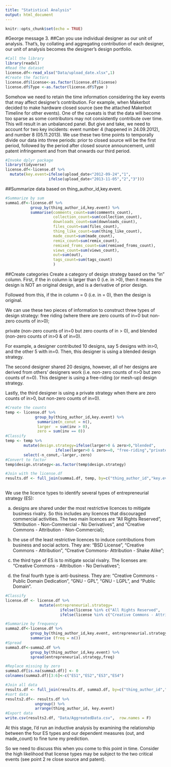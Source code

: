 ```yaml
---
title: "Statistical Analysis"
output: html_document
---
```


```r
knitr::opts_chunk$set(echo = TRUE)
```

#George message 3.
##Can you use individual designer as our unit of analysis.
That's, by collating and aggregating contribution of each designer, our unit of analysis becomes the designer's design portfolio. 

```r
#Call the library
library(readxl)
#Read the dataset
license.df<-read_xlsx("Data/upload_date.xlsx",1)
#Create the factors
license.df$license<-as.factor(license.df$license)
license.df$Type <-as.factor(license.df$Type )
```


Somehow we need to retain the time information considering the key events that may affect designer's contribution. For example, when Makerbot decided to make hardware closed source (see the attached Makerbot Timeline for other events). One of the caveats is that the data will become too sparse as some contributors may not consistently contribute over time. This will result in an unbalanced panel. But give and take, we need to account for two key incidents:  event number 4 (happened in 24.09.2012), and number 8 (05.11.2013). We use these two time points to temporally divide our data into three periods: prior to closed source will be the first period, followed by the period after closed source announcement, until patent infringement and from that onwards our third period.


```r
#Invoke dplyr package
library(tidyverse)
license.df<-license.df %>% 
  mutate(key.event=ifelse(upload_date<"2012-09-24","1",
                   ifelse(upload_date<"2013-11-05","2","3")))
```


##Summarize data based on thing_author_id,key.event.

```r
#Summarize by sum
summa1.df<-license.df %>% 
           group_by(thing_author_id,key.event) %>% 
           summarise(comments_count=sum(comments_count),
                     collection_count=sum(collection_count),
                     downloads_count=sum(downloads_count),
                     files_count=sum(files_count),
                     thing_like_count=sum(thing_like_count),
                     made_count=sum(made_count),
                     remix_count=sum(remix_count),
                     remixed_froms_count=sum(remixed_froms_count),
                     views_count=sum(views_count),
                     out=sum(out),
                     tags_count=sum(tags_count)
                     )
```


##Create categories
Create a category of design strategy based on the "in" column. First, if the in column is larger than 0 (i.e. in >0), then it means the design is NOT an original design, and is a derivative of prior design. 

Followed from this, if the in column = 0 (i.e. in = 0), then the design is original.  


We can use these two pieces of information to construct three types of design strategy: free riding (where there are zero counts of in=0 but non-zero counts of in>0); 

private (non-zero counts of in=0 but zero counts of in > 0), and blended (non-zero counts of  in>0 &  of in=0).

For example, a designer contributed 10 designs, say 5 designs with in>0, and the other 5 with in=0. Then, this designer is using a blended design strategy. 

The second designer shared 20 designs, however, all of her designs are derived from others' designers work (i.e. non-zero counts of n>0  but zero counts of n=0). This designer is using a free-riding (or mesh-up) design strategy.


Lastly, the third designer is using a private strategy when there are zero counts of in>0, but non-zero counts of in=0).  


```r
#Create the counts
temp <- license.df %>% 
             group_by(thing_author_id,key.event) %>% 
              summarize(n_conut = n(),
              larger  = sum(inv > 0),
              zero = sum(inv == 0))
#Classify
temp <- temp %>% 
        mutate(design.strategy=ifelse(larger>0 & zero>0,"blended",
                      ifelse(larger>0 & zero==0, "free-riding","private"))) %>% 
        select(-n_conut,-larger,-zero)
#Convert to factor
temp$design.strategy<-as.factor(temp$design.strategy)   

#Join with the license.df
results.df <- full_join(summa1.df, temp, by=c("thing_author_id","key.event"))
              
```


We use the licence types to identify several types of entrepreneurial strategy (ES): 

a. designs are shared under the most restrictive licences to mitigate business rivalry. So this includes any licences that discouraged commercial activities. The two main licences are "All Rights Reserved", "Attribution - Non-Commercial - No Derivatives", and "Creative Commons - Attribution - Non-Commercial); 

b. the use of the least restrictive licences to induce contributions from business and social actors. They are: "BSD License", "Creative Commons - Attribution", "Creative Commons- Attribution - Shake Alike";

c. the third type of ES is to mitigate social rivalry. The licenses are: "Creative Commons - Attribution - No Derivatives"; 
 
d. the final fourth type is anti-business. They are: "Creative Commons - Public Domain Dedication", "GNU - GPL", "GNU - LGPL", and "Public Domain".

```r
#Classify
license.df <- license.df %>% 
               mutate(entrepreneurial.strategy=
                        ifelse(license %in% c("All Rights Reserved",   "Attribution - Non-Commercial - No Derivatives","Attribution - Non-Commercial - Share Alike","Creative Commons - Attribution - Non-Commercial"),"1",   ifelse(license %in% c("BSD License", "Creative Commons - Attribution", "Creative Commons - Attribution - Share Alike"),"2",
                        ifelse(license %in% c("Creative Commons - Attribution - No Derivatives"),"3","4"))))

#Summarize by frequency
summa2.df<-license.df %>% 
           group_by(thing_author_id,key.event, entrepreneurial.strategy) %>% 
           summarise (freq = n()) 
#Spread
summa3.df<-summa2.df %>% 
           group_by(thing_author_id,key.event) %>% 
           spread(entrepreneurial.strategy,freq)

#Replace missing by zero
summa3.df[is.na(summa3.df)] <- 0
colnames(summa3.df)[3:6]<-c("ES1","ES2","ES3","ES4")

#Join all data
results.df <- full_join(results.df, summa3.df, by=c("thing_author_id","key.event"))
#sort data
results2.df<- results.df %>% 
             ungroup() %>%
             arrange(thing_author_id, key.event)
#Export data
write.csv(results2.df, "Data/AggreatedData.csv",  row.names = F)
```


At this stage, I'd run an inductive analysis by examining the relationship between the four ES types and our dependent measures (out, and made_count) to fine tune my prediction.


So we need to discuss this when you come to this point in time. Consider the high likelihood that license types may be subject to the two critical events (see point 2 re close source and patent). 


